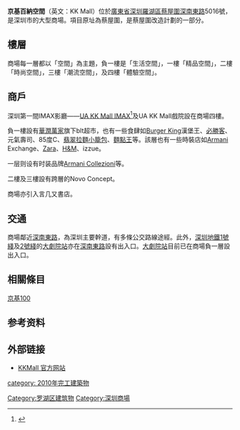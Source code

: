{{infobox shopping mall 
  | shopping_mall_name = KK Mall<br>京基百納空間
  | image = KK Mall Shenzhen Interior 2010.png
  | caption = 京基百納空間中庭
  | location = [[深圳|深圳]][[羅湖區|羅湖區]][[深南東路|深南東路]]5016號
  | opening_date = 2010年11月26日
  | architect =
  | manager = 
  | owner =京基百納集團
  | number_of_stores = 約150間
  | number_of_anchors = 
  | floor_area = 約83,500[[平方米|平方米]]
  | floors = 5層
  | website = http://kkmall.kingkeybanner.com
}}
'''京基百納空間'''（英文：KK Mall）位於[[廣東省|廣東省]][[深圳|深圳]][[羅湖區|羅湖區]][[蔡屋圍|蔡屋圍]][[深南東路|深南東路]]5016號，是深圳市的大型商場。項目原址為蔡屋圍，是蔡屋圍改造計劃的一部分。

==樓層==
商場每一層都以「空間」為主題，負一樓是「生活空間」，一樓「精品空間」，二樓「時尚空間」，三樓「潮流空間」，及四樓「體驗空間」。

==商戶==
深圳第一間IMAX影廳——[[娛藝|UA KK Mall IMAX]]<ref>{{Cite web| title = UA IMAX簡介| url = http://web.uacinemas.com.cn/chi/imax/index.jsp| deadurl = yes| archiveurl = https://web.archive.org/web/20111231022740/http://web.uacinemas.com.cn/chi/imax/index.jsp| archivedate = 2011-12-31| accessdate = 2012-02-17}}</ref>及UA KK Mall戲院設在商場四樓。

負一樓設有[[華潤萬家|華潤萬家]]旗下blt超市，也有一些食肆如[[Burger_King|Burger King]]漢堡王、[[必勝客|必勝客]]、元氣壽司、85度C、[[翡翠拉麵小籠包|翡翠拉麵小籠包]]、[[麵點王|麵點王]]等。該層也有一些時裝店如[[Armani|Armani]] Exchange、[[Zara|Zara]]、[[H&M|H&M]]、izzue。

一层则设有时装品牌[[Armani_Collezioni|Armani Collezioni]]等。

二樓及三樓設有跨層的Novo Concept。

商場亦引入言几又書店。

==交通==
商場鄰近[[深南東路|深南東路]]，為深圳主要幹道，有多條公交路線途經。此外，[[深圳地鐵1號綫|深圳地鐵1號綫]]及[[深圳地鐵2號綫|2號綫]]的[[大劇院站_(深圳市)|大劇院站]]亦在[[深南東路|深南東路]]設有出入口。[[大劇院站_(深圳市)|大劇院站]]目前已在商場負一層設出入口。

==相關條目==
[[京基100|京基100]]

==参考资料==
{{reflist}}

==外部链接==
{{commonscat|KK Mall, Shenzhen}}
*[http://kkmall.kingkeybanner.com KKMall 官方网站]{{Wayback|url=http://kkmall.kingkeybanner.com/ |date=20111228183926 }}

{{深圳}}

[[Category:罗湖区建筑物|Category:罗湖区建筑物]]
[[Category:深圳商場|Category:深圳商場]]
[[category:_2010年完工建築物|category: 2010年完工建築物]]